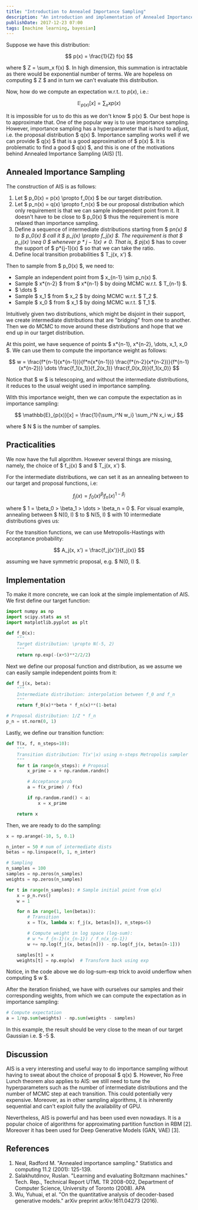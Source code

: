 ```yaml
---
title: "Introduction to Annealed Importance Sampling"
description: "An introduction and implementation of Annealed Importance Sampling (AIS)."
publishDate: 2017-12-23 07:00
tags: [machine learning, bayesian]
---
```



Suppose we have this distribution:

$$
    p(x) = \frac{1}{Z} f(x)
$$

where $ Z = \sum_x f(x) $. In high dimension, this summation is intractable as there would be exponential number of terms. We are hopeless on computing $ Z $ and in turn we can't evaluate this distribution.

Now, how do we compute an expectation w.r.t. to $p(x)$, i.e.:

$$
    \mathbb{E}_{p(x)}[x] = \sum_x x p(x)
$$

It is impossible for us to do this as we don't know $ p(x) $. Our best hope is to approximate that. One of the popular way is to use importance sampling. However, importance sampling has a hyperparameter that is hard to adjust, i.e. the proposal distribution $ q(x) $. Importance sampling works well if we can provide $ q(x) $ that is a good approximation of $ p(x) $. It is problematic to find a good $ q(x) $, and this is one of the motivations behind Annealed Importance Sampling (AIS) [1].

## Annealed Importance Sampling

The construction of AIS is as follows:

1. Let $ p_0(x) = p(x) \propto f_0(x) $ be our target distribution.
2. Let $ p_n(x) = q(x) \propto f_n(x) $ be our proposal distribution which only requirement is that we can sample independent point from it. It doesn't have to be close to $ p_0(x) $ thus the requirement is more relaxed than importance sampling.
3. Define a sequence of intermediate distributions starting from $ p*n(x) $ to $ p_0(x) $ call it $ p_j(x) \propto f_j(x) $. The requirement is that $ p_j(x) \neq 0 $ whenever $p*{j-1}(x) \neq 0$. That is, $ p*j(x) $ has to cover the support of $ p*{j-1}(x) $ so that we can take the ratio.
4. Define local transition probabilities $ T_j(x, x') $.

Then to sample from $ p_0(x) $, we need to:

- Sample an independent point from $ x\_{n-1} \sim p_n(x) $.
- Sample $ x*{n-2} $ from $ x*{n-1} $ by doing MCMC w.r.t. $ T\_{n-1} $.
- $ \dots $
- Sample $ x_1 $ from $ x_2 $ by doing MCMC w.r.t. $ T_2 $.
- Sample $ x_0 $ from $ x_1 $ by doing MCMC w.r.t. $ T_1 $.

Intuitively given two distributions, which might be disjoint in their support, we create intermediate distributions that are "bridging" from one to another. Then we do MCMC to move around these distributions and hope that we end up in our target distribution.

At this point, we have sequence of points $ x*{n-1}, x*{n-2}, \dots, x_1, x_0 $. We can use them to compute the importance weight as follows:

$$
    w = \frac{f*{n-1}(x*{n-1})}{f*n(x*{n-1})} \frac{f*{n-2}(x*{n-2})}{f*{n-1}(x*{n-2})} \dots \frac{f_1(x_1)}{f_2(x_1)} \frac{f_0(x_0)}{f_1(x_0)}
$$

Notice that $ w $ is telescoping, and without the intermediate distributions, it reduces to the usual weight used in importance sampling.

With this importance weight, then we can compute the expectation as in importance sampling:

$$
    \mathbb{E}_{p(x)}[x] = \frac{1}{\sum_i^N w_i} \sum_i^N x_i w_i
$$

where $ N $ is the number of samples.

## Practicalities

We now have the full algorithm. However several things are missing, namely, the choice of $ f_j(x) $ and $ T_j(x, x') $.

For the intermediate distributions, we can set it as an annealing between to our target and proposal functions, i.e:

$$
    f_j(x) = f_0(x)^{\beta_j} f_n(x)^{1-\beta_j}
$$

where $ 1 = \beta_0 > \beta_1 > \dots > \beta_n = 0 $. For visual example, annealing between $ N(0, I) $ to $ N(5, I) $ with 10 intermediate distributions gives us:

<BlogImage
  imagePath='/img/annealed-importance-sampling/intermediate_dists.png'
  altText='Intermediate distributions.'
/>

For the transition functions, we can use Metropolis-Hastings with acceptance probability:

$$
    A_j(x, x') = \frac{f_j(x')}{f_j(x)}
$$

assuming we have symmetric proposal, e.g. $ N(0, I) $.

## Implementation

To make it more concrete, we can look at the simple implementation of AIS. We first define our target function:

```python
import numpy as np
import scipy.stats as st
import matplotlib.pyplot as plt

def f_0(x):
    """
    Target distribution: \propto N(-5, 2)
    """
    return np.exp(-(x+5)**2/2/2)
```

Next we define our proposal function and distribution, as we assume we can easily sample independent points from it:

```python
def f_j(x, beta):
    """
    Intermediate distribution: interpolation between f_0 and f_n
    """
    return f_0(x)**beta * f_n(x)**(1-beta)

# Proposal distribution: 1/Z * f_n
p_n = st.norm(0, 1)
```

Lastly, we define our transition function:

```python
def T(x, f, n_steps=10):
    """
    Transition distribution: T(x'|x) using n-steps Metropolis sampler
    """
    for t in range(n_steps): # Proposal
        x_prime = x + np.random.randn()

        # Acceptance prob
        a = f(x_prime) / f(x)

        if np.random.rand() < a:
            x = x_prime

    return x
```

Then, we are ready to do the sampling:

```python
x = np.arange(-10, 5, 0.1)

n_inter = 50 # num of intermediate dists
betas = np.linspace(0, 1, n_inter)

# Sampling
n_samples = 100
samples = np.zeros(n_samples)
weights = np.zeros(n_samples)

for t in range(n_samples): # Sample initial point from q(x)
    x = p_n.rvs()
    w = 1

    for n in range(1, len(betas)):
        # Transition
        x = T(x, lambda x: f_j(x, betas[n]), n_steps=5)

        # Compute weight in log space (log-sum):
        # w *= f_{n-1}(x_{n-1}) / f_n(x_{n-1})
        w += np.log(f_j(x, betas[n])) - np.log(f_j(x, betas[n-1]))

    samples[t] = x
    weights[t] = np.exp(w)  # Transform back using exp
```

Notice, in the code above we do log-sum-exp trick to avoid underflow when computing $ w $.

After the iteration finished, we have with ourselves our samples and their corresponding weights, from which we can compute the expectation as in importance sampling:

```python
# Compute expectation
a = 1/np.sum(weights) - np.sum(weights - samples)
```

In this example, the result should be very close to the mean of our target Gaussian i.e. $ -5 $.

## Discussion

AIS is a very interesting and useful way to do importance sampling without having to sweat about the choice of proposal $ q(x) $. However, No Free Lunch theorem also applies to AIS: we still need to tune the hyperparameters such as the number of intermediate distributions and the number of MCMC step at each transition. This could potentially very expensive. Moreover, as in other sampling algorithms, it is inherently sequential and can't exploit fully the availability of GPU.

Nevertheless, AIS is powerful and has been used even nowadays. It is a popular choice of algorithms for approximating partition function in RBM [2]. Moreover it has been used for Deep Generative Models (GAN, VAE) [3].

## References

1. Neal, Radford M. "Annealed importance sampling." Statistics and computing 11.2 (2001): 125-139.
2. Salakhutdinov, Ruslan. "Learning and evaluating Boltzmann machines." Tech. Rep., Technical Report UTML TR 2008-002, Department of Computer Science, University of Toronto (2008).
   APA
3. Wu, Yuhuai, et al. "On the quantitative analysis of decoder-based generative models." arXiv preprint arXiv:1611.04273 (2016).
